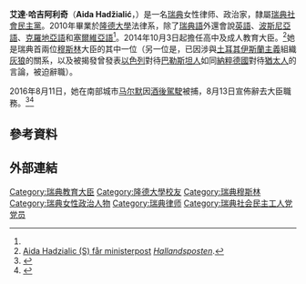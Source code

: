 {{Infobox Politician
| name =艾達·哈吉阿利奇<br/>Aida Hadžialić
| image =Aida Hadžialić.jpg
| imagesize = 200px
| caption =
| office = 高中及成人教育大臣
| term_start = 2014年10月3日
| term_end = 2016年8月15日<ref>{{Cite news |url=http://www.chinanews.com/gj/2016/08-14/7971806.shtml |title=瑞典1名29岁女大臣因酒驾辞职 系史上最年轻大臣 |publisher=中新網 |date=2016-08-14 |accessdate=2016-08-15 |archive-date=2017-03-05 |archive-url=https://web.archive.org/web/20170305064403/http://www.chinanews.com/gj/2016/08-14/7971806.shtml |dead-url=no }}</ref>
| monarch = [[卡尔十六世·古斯塔夫|卡尔十六世·古斯塔夫]]
| primeminister = [[斯蒂凡·洛夫文|斯蒂凡·洛夫文]]
| predecessor = [[洛夫文內閣|新職位創始]]
| successor = 
| constituency =
| office2 = 
| majority = 
| term_start3 = 
| term_end3 = 
| predecessor3 =
| successor3 =
| constituency3 = 
| party = [[瑞典社會民主黨|瑞典社會民主黨]]
| religion = [[伊斯蘭教|伊斯蘭教]][[遜尼派|遜尼派]]
| occupation = [[律師|律師]]
| birth_date ={{birth date and age|1987|1|21|}} 
| birth_place = {{YUG}}[[福查|福查]]<br/><small>（今{{BIH}}[[福查|福查]]）</small>
| residence = {{flag|瑞典}}
| death_date =
| death_place =
| relations =
| spouse = Mubarak Iqbal (Barkat)
| children = 
| website = 
| footnotes = 
}}
'''艾達·哈吉阿利奇'''（'''Aida Hadžialić'''，{{bd|1987年|1月21日|||catIdx=H}}）是一名[[瑞典|瑞典]]女性律师、政治家，隸屬[[瑞典社會民主黨|瑞典社會民主黨]]。2010年畢業於[[隆德大學|隆德大學]]法律系，除了[[瑞典語|瑞典語]]外還會說[[英語|英語]]、[[波斯尼亞語|波斯尼亞語]]、[[克羅地亞語|克羅地亞語]]和[[塞爾維亞語|塞爾維亞語]]<ref name=hp/>。2014年10月3日起擔任高中及成人教育大臣。<ref name=hp>[http://hallandsposten.se/nyheter/halmstad/1.3479868-aida-hadzialic-s-far-ministerpost Aida Hadzialic (S) får ministerpost] {{Webarchive|url=https://archive.is/20141003082302/http://hallandsposten.se/nyheter/halmstad/1.3479868-aida-hadzialic-s-far-ministerpost |date=2014-10-03 }} ''[[Hallandsposten|Hallandsposten]]''.</ref>她是瑞典首兩位[[穆斯林|穆斯林]]大臣的其中一位（另一位是{{Link-en|麥赫麥特·卡普蘭|Mehmet Kaplan}}，已因涉與[[土耳其|土耳其]][[伊斯蘭主義|伊斯蘭主義]]組織[[灰狼_(組織)|灰狼]]的關系，以及被揭發曾發表[[以色列|以色列]]對待[[巴勒斯坦人|巴勒斯坦人]]如同[[納粹德國|納粹德國]]對待[[猶太人|猶太人]]的言論，被迫辭職）。

2016年8月11日，她在南部城市[[马尔默|马尔默]]因[[酒後駕駛|酒後駕駛]]被捕，8月13日宣佈辭去大臣職務。<ref>{{Cite news |url=http://www.dailymail.co.uk/wires/ap/article-3738686/Swedish-minister-quits-caught-drunk-driving.html |title=Swedish minister quits after being caught drunk driving |work=Daily Mail Online |date=2016-08-13 |accessdate=2016-08-14 |archive-date=2017-03-05 |archive-url=https://web.archive.org/web/20170305022230/http://www.dailymail.co.uk/wires/ap/article-3738686/Swedish-minister-quits-caught-drunk-driving.html |dead-url=no }}</ref><ref name=bbc20160813>{{Cite news |url=http://www.bbc.co.uk/news/world-europe-37069609 |title=Drink-driving Sweden minister rues 'biggest mistake' |work=BBC News |date=2016-08-13 |accessdate=2016-08-14 |archive-date=2020-11-08 |archive-url=https://web.archive.org/web/20201108095448/https://www.bbc.co.uk/news/world-europe-37069609 |dead-url=no }}</ref>

== 參考資料 ==
{{reflist}}

== 外部連結 ==
{{reflist}}

{{DEFAULTSORT:Hadzialic, Aida}}
[[Category:瑞典教育大臣|Category:瑞典教育大臣]]
[[Category:隆德大學校友|Category:隆德大學校友]]
[[Category:瑞典穆斯林|Category:瑞典穆斯林]]
[[Category:瑞典女性政治人物|Category:瑞典女性政治人物]]
[[Category:瑞典律师|Category:瑞典律师]]
[[Category:瑞典社会民主工人党党员|Category:瑞典社会民主工人党党员]]